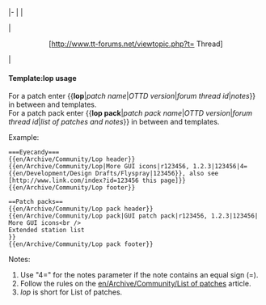 <includeonly>|-
|{{{1}}}
|<center>{{{2}}}</center>
|<center>[http://www.tt-forums.net/viewtopic.php?t={{{3}}} Thread]</center>
|{{{4|}}}</includeonly><noinclude>

{{en/Archive/Community/Lop header}}
{{en/Archive/Community/Lop|Patch name|r00000|00000|Notes}}
{{en/Archive/Community/Lop footer}}

====Template:lop usage====
For a patch enter <nowiki>{{</nowiki>'''lop'''|''patch name''|''OTTD version''|''forum thread id''|''notes''<nowiki>}}</nowiki> in between {{en/S|lop header}} and {{en/S|lop footer}} templates.<br />
For a patch pack enter <nowiki>{{</nowiki>'''lop pack'''|''patch pack name''|''OTTD version''|''forum thread id''|''list of patches and notes''<nowiki>}}</nowiki> in between {{en/S|lop pack header}} and {{en/S|lop pack footer}} templates. 

Example:
<pre>
===Eyecandy===
{{en/Archive/Community/Lop header}}
{{en/Archive/Community/Lop|More GUI icons|r123456, 1.2.3|123456|4={{en/Development/Design Drafts/Flyspray|123456}}, also see [http://www.link.com/index?id=123456 this page]}}
{{en/Archive/Community/Lop footer}}
</pre>
<pre>
==Patch packs==
{{en/Archive/Community/Lop pack header}}
{{en/Archive/Community/Lop pack|GUI patch pack|r123456, 1.2.3|123456|
More GUI icons<br />
Extended station list
}}
{{en/Archive/Community/Lop pack footer}}
</pre>
Notes:
#Use "4=" for the notes parameter if the note contains an equal sign (=).
#Follow the rules on the [[en/Archive/Community/List of patches]] article.
#''lop'' is short for List of patches.
</noinclude>